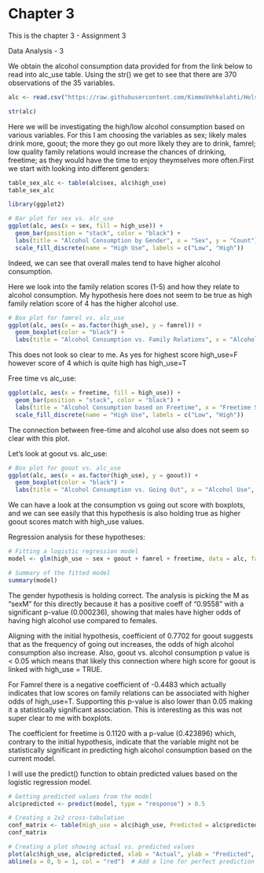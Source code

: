 # **Chapter 3** 

This is the chapter 3 - Assignment 3 

Data Analysis - 3

We obtain the alcohol consumption data provided for from the link below to read into alc_use table. Using the str() we get to see that there are 370 observations of the 35 variables.
```r

alc <- read.csv("https://raw.githubusercontent.com/KimmoVehkalahti/Helsinki-Open-Data-Science/master/datasets/alc.csv", sep=",", header = T)

str(alc)

```

Here we will be investigating the high/low alcohol consumption based on various variables. For this I am choosing the variables as sex; likely males drink more, goout; the more they go out more likely they are to drink, famrel; low quality family relations would increase the chances of drinking, freetime; as they would have the time to enjoy theymselves more often.First we start with looking into different genders:
```r
table_sex_alc <- table(alc$sex, alc$high_use)
table_sex_alc

library(ggplot2)

# Bar plot for sex vs. alc_use
ggplot(alc, aes(x = sex, fill = high_use)) +
  geom_bar(position = "stack", color = "black") +
  labs(title = "Alcohol Consumption by Gender", x = "Sex", y = "Count") +
  scale_fill_discrete(name = "High Use", labels = c("Low", "High"))


```
Indeed, we can see that overall males tend to have higher alcohol consumption.


Here we look into the family relation scores (1-5) and how they relate to alcohol consumption. My hypothesis here does not seem to be true as high family relation score of 4 has the higher alcohol use.
```r

# Box plot for famrel vs. alc_use
ggplot(alc, aes(x = as.factor(high_use), y = famrel)) +
  geom_boxplot(color = "black") +
  labs(title = "Alcohol Consumption vs. Family Relations", x = "Alcohol Use", y = "Family Relations Score")


```
This does not look so clear to me. As yes for highest score high_use=F however score of 4 which is quite high has high_use=T


Free time vs alc_use:
```r
ggplot(alc, aes(x = freetime, fill = high_use)) +
  geom_bar(position = "stack", color = "black") +
  labs(title = "Alcohol Consumption based on Freetime", x = "Freetime Score", y = "Count") +
  scale_fill_discrete(name = "High Use", labels = c("Low", "High"))


```
The connection between free-time and alcohol use also does not seem so clear with this plot.


Let's look at goout vs. alc_use:
```r
# Box plot for goout vs. alc_use
ggplot(alc, aes(x = as.factor(high_use), y = goout)) +
  geom_boxplot(color = "black") +
  labs(title = "Alcohol Consumption vs. Going Out", x = "Alcohol Use", y = "Go Out Score")

```
We can have a look at the consumption vs going out score with boxplots, and we can see easily that this hypothesis is also holding true as higher goout scores match with high_use values.

Regression analysis for these hypotheses:
```r
# Fitting a logistic regression model
model <- glm(high_use ~ sex + goout + famrel + freetime, data = alc, family = "binomial")

# Summary of the fitted model
summary(model)


```
The gender hypothesis is holding correct. The analysis is picking the M as "sexM" for this directly because it has a positive coeff of "0.9558" with a significant p-value (0.000236), showing that males have higher odds of having high alcohol use compared to females.

Aligning with the initial hypothesis, coefficient of 0.7702 for goout suggests that as the frequency of going out increases, the odds of high alcohol consumption also increase. Also, goout vs. alcohol consumption p value is < 0.05 which means that likely this connection where high score for goout is linked with high_use = TRUE.

For Famrel there is a negative coefficient of -0.4483 which actually indicates that low scores on family relations can be associated with higher odds of high_use=T. Supporting this p-value is also lower than 0.05  making it a statistically significant association. This is interesting as this was not super clear to me with boxplots.

The coefficient for freetime is 0.1120 with a p-value (0.423896) which, contrary to the initial hypothesis, indicate that the variable might not be statistically significant in predicting high alcohol consumption based on the current model.

I will use the predict() function to obtain predicted values based on the logistic regression model.
```r

# Getting predicted values from the model
alc$predicted <- predict(model, type = "response") > 0.5

# Creating a 2x2 cross-tabulation
conf_matrix <- table(High_use = alc$high_use, Predicted = alc$predicted)
conf_matrix

```

```r
# Creating a plot showing actual vs. predicted values
plot(alc$high_use, alc$predicted, xlab = "Actual", ylab = "Predicted", main = "Actual vs. Predicted Values")
abline(a = 0, b = 1, col = "red")  # Add a line for perfect prediction

```
